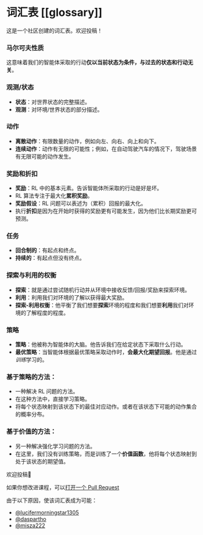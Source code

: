 # 词汇表 [[glossary]]

这是一个社区创建的词汇表。欢迎投稿！

### 马尔可夫性质

这意味着我们的智能体采取的行动**仅以当前状态为条件，与过去的状态和行动无关**。

### 观测/状态

- **状态**：对世界状态的完整描述。
- **观测**：对环境/世界状态的部分描述。

### 动作

- **离散动作**：有限数量的动作，例如向左、向右、向上和向下。
- **连续动作**：动作有无限的可能性；例如，在自动驾驶汽车的情况下，驾驶场景有无限可能的动作发生。

### 奖励和折扣

- **奖励**：RL 中的基本元素。告诉智能体所采取的行动是好是坏。
- RL 算法专注于最大化**累积奖励**。
- **奖励假设**：RL 问题可以表述为（累积）回报的最大化。
- 执行**折扣**是因为在开始时获得的奖励更有可能发生，因为他们比长期奖励更可预测。

### 任务

- **回合制的**：有起点和终点。
- **持续的**：有起点但没有终点。

### 探索与利用的权衡

- **探索**：就是通过尝试随机行动并从环境中接收反馈/回报/奖励来探索环境。
- **利用**：利用我们对环境的了解以获得最大奖励。
- **探索-利用权衡**：他平衡了我们想要**探索**环境的程度和我们想要**利用**我们对环境的了解程度的程度。

### 策略

- **策略**：他被称为智能体的大脑。他告诉我们在给定状态下采取什么行动。
- **最优策略**：当智能体根据最优策略采取动作时，**会最大化期望回报**。他是通过*训练*学习的。

### 基于策略的方法：

- 一种解决 RL 问题的方法。
- 在这种方法中，直接学习策略。
- 将每个状态映射到该状态下的最佳对应动作。或者在该状态下可能的动作集合的概率分布。

### 基于价值的方法：

- 另一种解决强化学习问题的方法。
- 在这里，我们没有训练策略，而是训练了一个**价值函数**，他将每个状态映射到处于该状态的期望值。

欢迎投稿🤗

如果你想改进课程，可以[打开一个 Pull Request](https://github.com/huggingface/deep-rl-class/pulls)

由于以下原因，使该词汇表成为可能：

- [@lucifermorningstar1305](https://github.com/lucifermorningstar1305)
- [@daspartho](https://github.com/daspartho)
- [@misza222](https://github.com/misza222)